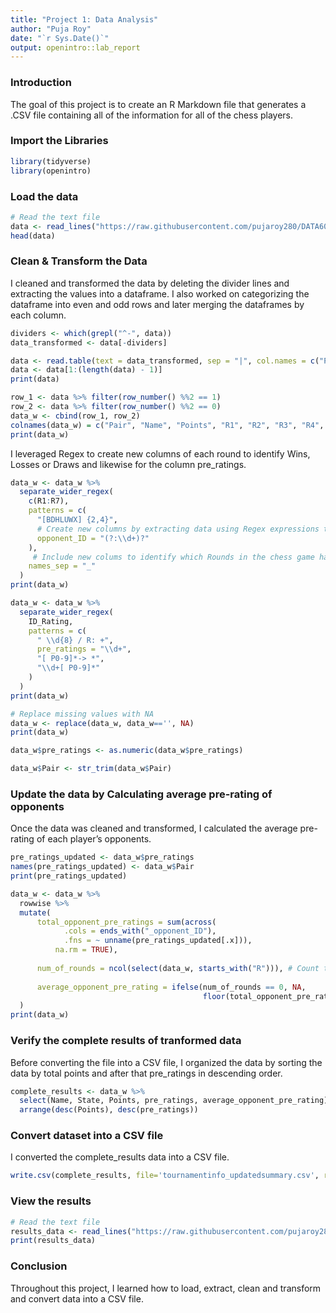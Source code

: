 ---
title: "Project 1: Data Analysis"
author: "Puja Roy"
date: "`r Sys.Date()`"
output: openintro::lab_report
---

### Introduction
The goal of this project is to create an R Markdown file that generates a .CSV file containing all of the information for all of the chess players.

### Import the Libraries
```{r load-packages, message=FALSE}
library(tidyverse)
library(openintro)
```

### Load the data
```{r}
# Read the text file
data <- read_lines("https://raw.githubusercontent.com/pujaroy280/DATA607Project1/main/tournamentinfo.txt", skip=4)
head(data)
```

### Clean & Transform the Data

I cleaned and transformed the data by deleting the divider lines and extracting the values into a dataframe. I also worked on categorizing the dataframe into even and odd rows and later merging the dataframes by each column.
```{r}
dividers <- which(grepl("^-", data))
data_transformed <- data[-dividers]
```

```{r}
data <- read.table(text = data_transformed, sep = "|", col.names = c("Pair", "Name", "Points", "R1", "R2", "R3", "R4", "R5", "R6", "R7", "NA"))
data <- data[1:(length(data) - 1)]
print(data)
```

```{r}
row_1 <- data %>% filter(row_number() %%2 == 1)
row_2 <- data %>% filter(row_number() %%2 == 0)
data_w <- cbind(row_1, row_2)
colnames(data_w) = c("Pair", "Name", "Points", "R1", "R2", "R3", "R4", "R5", "R6", "R7", "State", "ID_Rating", "Points_2", "R1_2", "R2_2", "R3_2", "R4_2", "R5_2", "R6_2", "R7_2")
print(data_w)
```

I leveraged Regex to create new columns of each round to identify Wins, Losses or Draws and likewise for the column pre_ratings.
```{r}
data_w <- data_w %>%
  separate_wider_regex(
    c(R1:R7),
    patterns = c(
      "[BDHLUWX] {2,4}",
      # Create new columns by extracting data using Regex expressions to identify Wins, Losses and Draws from Rounds 1-7.
      opponent_ID = "(?:\\d+)?"
    ),
     # Include new colums to identify which Rounds in the chess game had Wins, Losses or Draws
    names_sep = "_"
  )
print(data_w)
```

```{r}
data_w <- data_w %>%
  separate_wider_regex(
    ID_Rating,
    patterns = c(
      " \\d{8} / R: +",
      pre_ratings = "\\d+",
      "[ P0-9]*-> *",
      "\\d+[ P0-9]*"
    )
  )
print(data_w)
```

```{r}
# Replace missing values with NA
data_w <- replace(data_w, data_w=='', NA)
print(data_w)
```

```{r}
data_w$pre_ratings <- as.numeric(data_w$pre_ratings)
```

```{r}
data_w$Pair <- str_trim(data_w$Pair)
```

### Update the data by Calculating average pre-rating of opponents

Once the data was cleaned and transformed, I calculated the average pre-rating of each player’s opponents.
```{r}
pre_ratings_updated <- data_w$pre_ratings
names(pre_ratings_updated) <- data_w$Pair
print(pre_ratings_updated)
```

```{r}
data_w <- data_w %>%
  rowwise %>%  
  mutate(
      total_opponent_pre_ratings = sum(across(
            .cols = ends_with("_opponent_ID"),
            .fns = ~ unname(pre_ratings_updated[.x])),
          na.rm = TRUE),
      
      num_of_rounds = ncol(select(data_w, starts_with("R"))), # Count the number of rounds
      
      average_opponent_pre_rating = ifelse(num_of_rounds == 0, NA, 
                                           floor(total_opponent_pre_ratings / 7)) # Divide by 7 to get the average
  )
print(data_w)
```

### Verify the complete results of tranformed data

Before converting the file into a CSV file, I organized the data by sorting the data by total points and after that pre_ratings in descending order. 
```{r}
complete_results <- data_w %>% 
  select(Name, State, Points, pre_ratings, average_opponent_pre_rating) %>%
  arrange(desc(Points), desc(pre_ratings))
```

### Convert dataset into a CSV file
I converted the complete_results data into a CSV file.
```{r}
write.csv(complete_results, file='tournamentinfo_updatedsummary.csv', row.names = FALSE, quote = FALSE)
```

### View the results
```{r}
# Read the text file
results_data <- read_lines("https://raw.githubusercontent.com/pujaroy280/DATA607Project1/main/tournamentinfo_updatedsummary.csv")
print(results_data)
```

### Conclusion

Throughout this project, I learned how to load, extract, clean and transform and convert data into a CSV file.